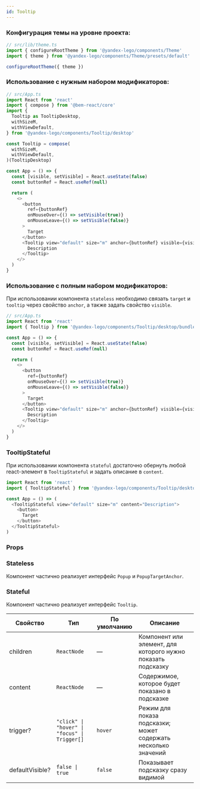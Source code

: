 ```yaml
---
id: Tooltip
---
```



### Конфигурация темы на уровне проекта:

```ts
// src/lib/theme.ts
import { configureRootTheme } from '@yandex-lego/components/Theme'
import { theme } from '@yandex-lego/components/Theme/presets/default'

configureRootTheme({ theme })
```

### Использование с нужным набором модификаторов:

```ts
// src/App.ts
import React from 'react'
import { compose } from '@bem-react/core'
import {
  Tooltip as TooltipDesktop,
  withSizeM,
  withViewDefault,
} from '@yandex-lego/components/Tooltip/desktop'

const Tooltip = compose(
  withSizeM,
  withViewDefault,
)(TooltipDesktop)

const App = () => {
  const [visible, setVisible] = React.useState(false)
  const buttonRef = React.useRef(null)

  return (
    <>
      <button
        ref={buttonRef}
        onMouseOver={() => setVisible(true)}
        onMouseLeave={() => setVisible(false)}
      >
        Target
      </button>
      <Tooltip view="default" size="m" anchor={buttonRef} visible={visible}>
        Description
      </Tooltip>
    </>
  )
}
```

### Использование с полным набором модификаторов:

При использовании компонента `stateless` необходимо связать `target` и `tooltip` через свойство `anchor`, а также задать свойство `visible`.

```ts
// src/App.ts
import React from 'react'
import { Tooltip } from '@yandex-lego/components/Tooltip/desktop/bundle'

const App = () => {
  const [visible, setVisible] = React.useState(false)
  const buttonRef = React.useRef(null)

  return (
    <>
      <button
        ref={buttonRef}
        onMouseOver={() => setVisible(true)}
        onMouseLeave={() => setVisible(false)}
      >
        Target
      </button>
      <Tooltip view="default" size="m" anchor={buttonRef} visible={visible}>
        Description
      </Tooltip>
    </>
  )
}
```

### TooltipStateful

При использовании компонента `stateful` достаточно обернуть любой react-элемент в `TooltipStateful` и задать описание в `content`.

```ts
import React from 'react'
import { TooltipStateful } from '@yandex-lego/components/Tooltip/desktop/bundle'

const App = () => (
  <TooltipStateful view="default" size="m" content="Description">
    <button>
      Target
    </button>
  </TooltipStateful>
)
```

### Props

### Stateless

Компонент частично реализует интерфейс `Popup` и `PopupTargetAnchor`.

<PropsTable props={tooltipProps} />


### Stateful

Компонент частично реализует интерфейс `Tooltip`.

| Свойство        | Тип                                          | По умолчанию | Описание                                                        |
| --------------- | -------------------------------------------- | ------------ | --------------------------------------------------------------  |
| children        | `ReactNode`                                  | —            | Компонент или элемент, для которого нужно показать подсказку    |
| content         | `ReactNode`                                  | —            | Содержимое, которое будет показано в подсказке                  |
| trigger?        | `"click" \| "hover" \| "focus" \| Trigger[]` | `hover`      | Режим для показа подсказки; может содержать несколько значений  |
| defaultVisible? | `false \| true`                              | `false`      | Показывает подсказку сразу видимой                              |
